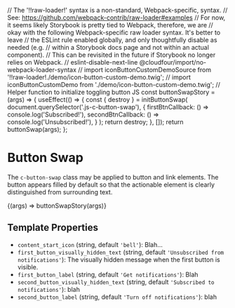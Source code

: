 // The '!!raw-loader!' syntax is a non-standard, Webpack-specific, syntax.
// See: https://github.com/webpack-contrib/raw-loader#examples
// For now, it seems likely Storybook is pretty tied to Webpack, therefore, we are
// okay with the following Webpack-specific raw loader syntax. It's better to leave
// the ESLint rule enabled globally, and only thoughtfully disable as needed (e.g.
// within a Storybook docs page and not within an actual component).
// This can be revisited in the future if Storybook no longer relies on Webpack.
// eslint-disable-next-line @cloudfour/import/no-webpack-loader-syntax
// import iconButtonCustomDemoSource from '!!raw-loader!./demo/icon-button-custom-demo.twig';
// import iconButtonCustomDemo from './demo/icon-button-custom-demo.twig';
// Helper function to initialize toggling button JS
const buttonSwapStory = (args) => {
  useEffect(() => {
    const { destroy } = initButtonSwap(
      document.querySelector('.js-c-button-swap'),
      {
        firstBtnCallback: () => console.log('Subscribed!'),
        secondBtnCallback: () => console.log('Unsubscribed!'),
      }
    );
    return destroy;
  }, []);
  return buttonSwap(args);
};

<Meta title="Components/Button Swap" />

# Button Swap

The `c-button-swap` class may be applied to button and link elements. The button appears filled by default so that the actionable element is clearly distinguished from surrounding text.

<Canvas>
  <Story name="Default" inline={false}>
    {(args) => buttonSwapStory(args)}
  </Story>
</Canvas>

## Template Properties

- `content_start_icon` (string, default `'bell'`): Blah...
- `first_button_visually_hidden_text` (string, default `'Unsubscribed from notifications'`): The visually hidden message when the first button is visible.
- `first_button_label` (string, default `'Get notifications'`): Blah
- `second_button_visually_hidden_text` (string, default `'Subscribed to notifications'`): blah
- `second_button_label` (string, default `'Turn off notifications'`): blah
